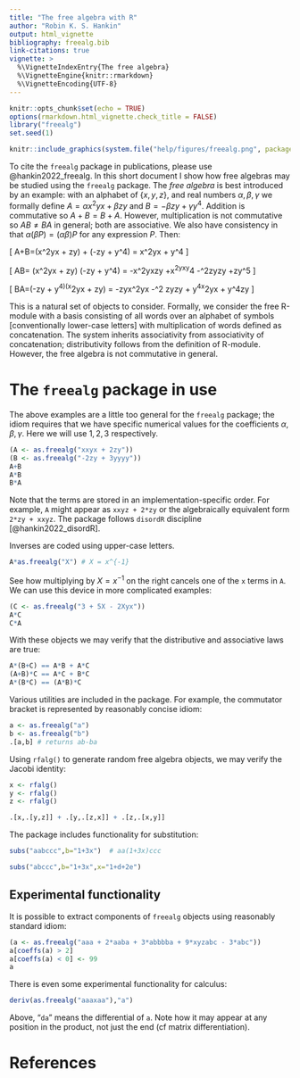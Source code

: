 ```yaml
---
title: "The free algebra with R"
author: "Robin K. S. Hankin"
output: html_vignette
bibliography: freealg.bib
link-citations: true
vignette: >
  %\VignetteIndexEntry{The free algebra}
  %\VignetteEngine{knitr::rmarkdown}
  %\VignetteEncoding{UTF-8}
---
```



```r
knitr::opts_chunk$set(echo = TRUE)
options(rmarkdown.html_vignette.check_title = FALSE)
library("freealg")
set.seed(1)
```

```r
knitr::include_graphics(system.file("help/figures/freealg.png", package = "freealg"))
```

To cite the `freealg` package in publications, please use
@hankin2022_freealg.  In this short document I show how free algebras
may be studied using the `freealg` package.  The _free algebra_ is
best introduced by an example: with an alphabet of $\{x,y,z\}$, and
real numbers $\alpha,\beta,\gamma$ we formally define $A=\alpha x^2yx
+ \beta zy$ and $B=-\beta zy + \gamma y^4$.  Addition is commutative
so $A+B=B+A$.  However, multiplication is not commutative so $AB\neq
BA$ in general; both are associative.  We also have consistency in
that $\alpha(\beta P)=(\alpha\beta)P$ for any expression $P$.  Then:

\[
A+B=(\alpha x^2yx + \beta zy) + (-\beta zy + \gamma y^4) = \alpha x^2yx + \gamma y^4
\]

\[
AB=
(\alpha x^2yx + \beta zy)
(-\beta zy + \gamma y^4)
=
-\alpha\beta x^2yxzy +\alpha\gamma x^2yxy^4 -\beta^2zyzy +\beta\gamma zy^5
\]

\[
BA=(-\beta zy + \gamma y^4)(\alpha x^2yx + \beta zy)
=
-\alpha\beta zyx^2yx
-\beta^2 zyzy
+ \alpha\gamma y^4x^2yx
+ \beta\gamma y^4zy
\]

This is a natural set of objects to consider.  Formally, we consider
the free R-module with a basis consisting of all words over an
alphabet of symbols [conventionally lower-case letters] with
multiplication of words defined as concatenation.  The system inherits
associativity from associativity of concatenation; distributivity
follows from the definition of R-module.  However, the free algebra is
not commutative in general.

# The `freealg` package in use

The above examples are a little too general for the `freealg` package;
the idiom requires that we have specific numerical values for the
coefficients $\alpha,\beta,\gamma$.  Here we will use $1,2,3$
respectively.

```r
(A <- as.freealg("xxyx + 2zy"))
(B <- as.freealg("-2zy + 3yyyy"))
A+B
A*B
B*A
```

Note that the terms are stored in an implementation-specific order.
For example, `A` might appear as `xxyz + 2*zy` or the algebraically
equivalent form `2*zy + xxyz`.  The package follows `disordR`
discipline [@hankin2022_disordR].

Inverses are coded using upper-case letters. 

```r
A*as.freealg("X") # X = x^{-1}
```

See how multiplying by $X=x^{-1}$ on the right cancels one of the `x`
terms in `A`.  We can use this device in more complicated examples:

```r
(C <- as.freealg("3 + 5X - 2Xyx"))
A*C
C*A
```

With these objects we may verify that the distributive and associative
laws are true:

```r
A*(B+C) == A*B + A*C
(A+B)*C == A*C + B*C
A*(B*C) == (A*B)*C
```

Various utilities are included in the package.  For example, the
commutator bracket is represented by reasonably concise idiom:

```r
a <- as.freealg("a")
b <- as.freealg("b")
.[a,b] # returns ab-ba
```

Using `rfalg()` to generate random free algebra objects, we may verify
the Jacobi identity:


```r
x <- rfalg()
y <- rfalg()
z <- rfalg()

.[x,.[y,z]] + .[y,.[z,x]] + .[z,.[x,y]]
```

The package includes functionality for substitution:


```r
subs("aabccc",b="1+3x")  # aa(1+3x)ccc
```


```r
subs("abccc",b="1+3x",x="1+d+2e")
```

## Experimental functionality

It is possible to extract components of `freealg` objects using
reasonably standard idiom:

```r
(a <- as.freealg("aaa + 2*aaba + 3*abbbba + 9*xyzabc - 3*abc"))
a[coeffs(a) > 2]
a[coeffs(a) < 0] <- 99
a
```

There is even some experimental functionality for calculus:

```r
deriv(as.freealg("aaaxaa"),"a")
```

Above, "`da`" means the differential of `a`.  Note how it may appear
at any position in the product, not just the end (cf matrix
differentiation).

# References
